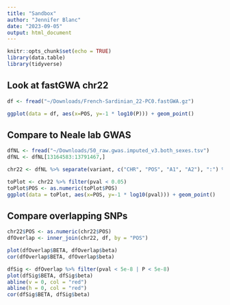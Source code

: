```yaml
---
title: "Sandbox"
author: "Jennifer Blanc"
date: "2023-09-05"
output: html_document
---
```


```r
knitr::opts_chunk$set(echo = TRUE)
library(data.table)
library(tidyverse)
```


## Look at fastGWA chr22

```r
df <- fread("~/Downloads/French-Sardinian_22-PC0.fastGWA.gz")

ggplot(data = df, aes(x=POS, y=-1 * log10(P))) + geom_point()
```
## Compare to Neale lab GWAS

```r
dfNL <- fread("~/Downloads/50_raw.gwas.imputed_v3.both_sexes.tsv")
dfNL <- dfNL[13164583:13791467,]

chr22 <- dfNL %>% separate(variant, c("CHR", "POS", "A1", "A2"), ":") %>% filter(CHR == "22")

toPlot <- chr22 %>% filter(pval < 0.05)
toPlot$POS <- as.numeric(toPlot$POS)
ggplot(data = toPlot, aes(x=POS, y=-1 * log10(pval))) + geom_point()
```
## Compare overlapping SNPs 

```r
chr22$POS <- as.numeric(chr22$POS) 
dfOverlap <- inner_join(chr22, df, by = "POS")

plot(dfOverlap$BETA, dfOverlap$beta)
cor(dfOverlap$BETA, dfOverlap$beta)
```

```r
dfSig <- dfOverlap %>% filter(pval < 5e-8 | P < 5e-8)
plot(dfSig$BETA, dfSig$beta)
abline(v = 0, col = "red")
abline(h = 0, col = "red")
cor(dfSig$BETA, dfSig$beta)
```


